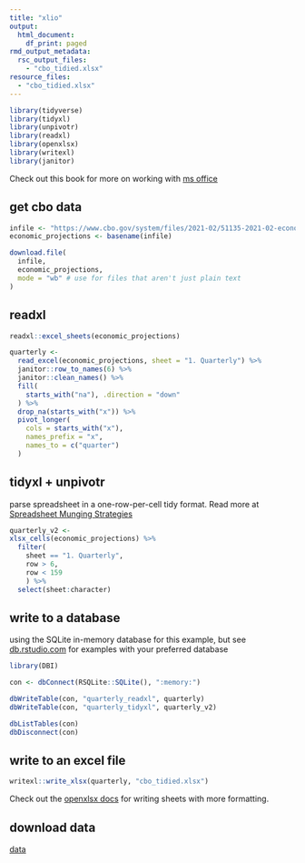```yaml
---
title: "xlio"
output:
  html_document:
    df_print: paged
rmd_output_metadata:
  rsc_output_files:
    - "cbo_tidied.xlsx"
resource_files:
  - "cbo_tidied.xlsx"
---
```


```r
library(tidyverse)
library(tidyxl)
library(unpivotr)
library(readxl)
library(openxlsx)
library(writexl)
library(janitor)
```

Check out this book for more on working with [ms office](https://ardata-fr.github.io/officeverse/)

## get cbo data

```r

infile <- "https://www.cbo.gov/system/files/2021-02/51135-2021-02-economicprojections.xlsx"
economic_projections <- basename(infile)

download.file(
  infile,
  economic_projections,
  mode = "wb" # use for files that aren't just plain text
)
```

## readxl

```r
readxl::excel_sheets(economic_projections)

quarterly <-
  read_excel(economic_projections, sheet = "1. Quarterly") %>%
  janitor::row_to_names(6) %>% 
  janitor::clean_names() %>%
  fill(
    starts_with("na"), .direction = "down"
  ) %>%
  drop_na(starts_with("x")) %>%
  pivot_longer(
    cols = starts_with("x"),
    names_prefix = "x",
    names_to = c("quarter")
  )
```

## tidyxl + unpivotr

parse spreadsheet in a one-row-per-cell tidy format. Read more at [Spreadsheet Munging Strategies](https://nacnudus.github.io/spreadsheet-munging-strategies/)

```r

quarterly_v2 <-
xlsx_cells(economic_projections) %>% 
  filter(
    sheet == "1. Quarterly",
    row > 6, 
    row < 159
    ) %>% 
  select(sheet:character)

```

## write to a database

using the SQLite in-memory database for this example, but see [db.rstudio.com](https://db.rstudio.com/getting-started/) for examples with your preferred database

```r
library(DBI)

con <- dbConnect(RSQLite::SQLite(), ":memory:")

dbWriteTable(con, "quarterly_readxl", quarterly)
dbWriteTable(con, "quarterly_tidyxl", quarterly_v2)

dbListTables(con)
dbDisconnect(con)
```

## write to an excel file

```r
writexl::write_xlsx(quarterly, "cbo_tidied.xlsx")
```

Check out the [openxlsx docs](https://ycphs.github.io/openxlsx/articles/Formatting.html) for writing sheets with more formatting.

## download data

[data](./cbo_tidied.xlsx)
